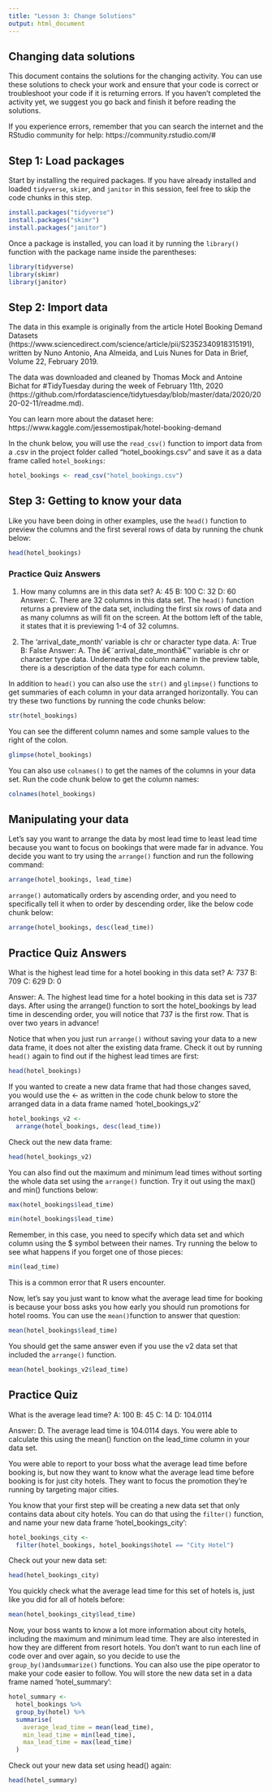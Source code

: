 ```yaml
---
title: "Lesson 3: Change Solutions"
output: html_document
---
```


## Changing data solutions
This document  contains the solutions for the changing activity. You can use these solutions to check your work and ensure that your code is correct or troubleshoot your code if it is returning errors. If you haven't completed the activity yet, we suggest you go back and finish it before reading the solutions.

If you experience errors, remember that you can search the internet and the RStudio community for help:
https://community.rstudio.com/#

## Step 1: Load packages

Start by installing the required packages. If you have already installed and loaded `tidyverse`, `skimr`, and `janitor` in this session, feel free to skip the code chunks in this step.

```r
install.packages("tidyverse")
install.packages("skimr")
install.packages("janitor")
```

Once a package is installed, you can load it by running the `library()` function with the package name inside the parentheses:

```r
library(tidyverse)
library(skimr)
library(janitor)
```

## Step 2: Import data

The data in this example is originally from the article Hotel Booking Demand Datasets (https://www.sciencedirect.com/science/article/pii/S2352340918315191), written by Nuno Antonio, Ana Almeida, and Luis Nunes for Data in Brief, Volume 22, February 2019.

The data was downloaded and cleaned by Thomas Mock and Antoine Bichat for #TidyTuesday during the week of February 11th, 2020 (https://github.com/rfordatascience/tidytuesday/blob/master/data/2020/2020-02-11/readme.md).

You can learn more about the dataset here:
https://www.kaggle.com/jessemostipak/hotel-booking-demand

In the chunk below, you will use the `read_csv()` function to import data from a .csv in the project folder called "hotel_bookings.csv" and save it as a data frame called `hotel_bookings`:

```r
hotel_bookings <- read_csv("hotel_bookings.csv")
```

## Step 3: Getting to know your data

Like you have been doing in other examples, use the `head()` function to preview the columns and the first several rows of data by running the chunk below:

```r
head(hotel_bookings)
```
### Practice Quiz Answers

1. How many columns are in this data set?
A: 45
B: 100
C: 32
D: 60
Answer: C. There are 32 columns in this data set. The `head()` function returns a preview of the data set, including the first six rows of data and as many columns as will fit on the screen. At the bottom left of the table, it states that it is previewing 1-4 of 32 columns.

2. The 'arrival_date_month' variable is chr or character type data.
A: True
B: False
Answer: A. The â€˜arrival_date_monthâ€™ variable is chr or character type data. Underneath the column name in the preview table, there is a description of the data type for each column.

In addition to `head()` you can also use the `str()` and `glimpse()` functions to get summaries of each column in your data arranged horizontally. You can try these two functions by running the code chunks below:

```r
str(hotel_bookings)
```

You can see the different column names and some sample values to the right of the colon.

```r
glimpse(hotel_bookings)
```

You can also use `colnames()` to get the names of the columns in your data set. Run the code chunk below to get the column names:

```r
colnames(hotel_bookings)
```

## Manipulating your data

Let's say you want to arrange the data by most lead time to least lead time because you want to focus on bookings that were made far in advance. You decide you want to try using the `arrange()` function and run the following command:

```r
arrange(hotel_bookings, lead_time)
```

`arrange()`  automatically orders by ascending order, and you need to specifically tell it when to order by descending order, like the below code chunk below:

```r
arrange(hotel_bookings, desc(lead_time))
```
## Practice Quiz Answers

What is the highest lead time for a hotel booking in this data set?
A: 737
B: 709
C: 629
D: 0

Answer: A. The highest lead time for a hotel booking in this data set is 737 days. After using the arrange() function to sort the hotel_bookings by lead time in descending order, you will notice that 737 is the first row. That is over two years in advance!

Notice that when you just run `arrange()` without saving your data to a new data frame, it does not alter the existing data frame. Check it out by running `head()` again to find out if the highest lead times are first:

```r
head(hotel_bookings)
```

If you wanted to create a new data frame that had those changes saved, you would use the <- as written in the code chunk below to store the arranged data in a data frame named 'hotel_bookings_v2'

```r
hotel_bookings_v2 <-
  arrange(hotel_bookings, desc(lead_time))
```

Check out the new data frame:

```r
head(hotel_bookings_v2)
```

You can also find out the maximum and minimum lead times without sorting the whole data set using the `arrange()` function. Try it out using the max() and min() functions below:

```r
max(hotel_bookings$lead_time)
```

```r
min(hotel_bookings$lead_time)
```

Remember, in this case, you need to specify which data set and which column using the $ symbol between their names. Try running the below to see what happens if you forget one of those pieces:

```r
min(lead_time)
```

This is a common error that R users encounter.

Now, let's say you just want to know what the average lead time for booking is because your boss asks you how early you should run promotions for hotel rooms. You can use the `mean()`function to answer that question:

```r
mean(hotel_bookings$lead_time)
```

You should get the same answer even if you use the v2 data set that included the `arrange()` function.

```r
mean(hotel_bookings_v2$lead_time)
```

## Practice Quiz

What is the average lead time?
A: 100
B: 45
C: 14
D: 104.0114

Answer: D. The average lead time is 104.0114 days. You were able to calculate this using the mean() function on the lead_time column in your data set.

You were able to report to your boss what the average lead time before booking is, but now they want to know what the average lead time before booking is for just city hotels. They want to focus the promotion they're running by targeting major cities.

You know that your first step will be creating a new data set that only contains data about city hotels. You can do that using the `filter()` function, and name your new data frame 'hotel_bookings_city':

```r
hotel_bookings_city <-
  filter(hotel_bookings, hotel_bookings$hotel == "City Hotel")
```

Check out your new data set:

```r
head(hotel_bookings_city)
```

You quickly check what the average lead time for this set of hotels is, just like you did for all of hotels before:

```r
mean(hotel_bookings_city$lead_time)
```

Now, your boss wants to know a lot more information about city hotels, including the maximum and minimum lead time. They are also interested in how they are different from resort hotels. You don't want to run each line of code over and over again, so you decide to use the `group_by()`and`summarize()` functions. You can also use the pipe operator to make your code easier to follow. You will store the new data set in a data frame named 'hotel_summary':

```r
hotel_summary <-
  hotel_bookings %>%
  group_by(hotel) %>%
  summarise(
    average_lead_time = mean(lead_time),
    min_lead_time = min(lead_time),
    max_lead_time = max(lead_time)
  )
```

Check out your new data set using head() again:

```r
head(hotel_summary)
```
